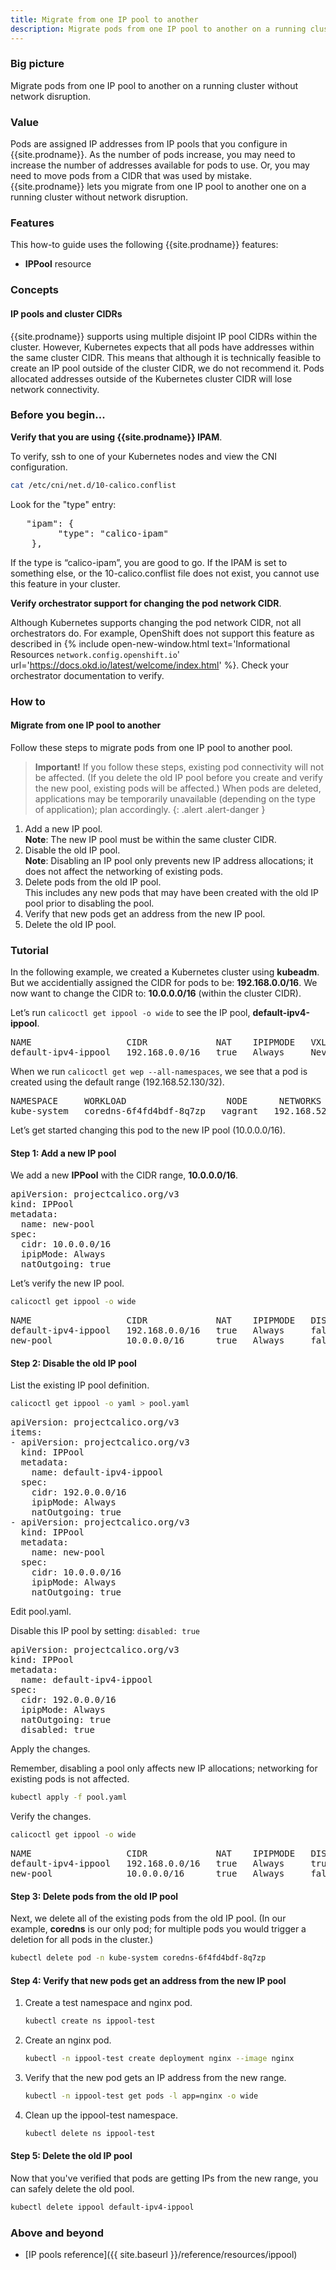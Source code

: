 ```yaml
---
title: Migrate from one IP pool to another
description: Migrate pods from one IP pool to another on a running cluster without network disruption.
---
```


### Big picture

Migrate pods from one IP pool to another on a running cluster without network disruption.

### Value

Pods are assigned IP addresses from IP pools that you configure in {{site.prodname}}. As the number of pods increase, you may need to increase the number of addresses available for pods to use. Or, you may need to move pods from a CIDR that was used by mistake. {{site.prodname}} lets you migrate from one IP pool to another one on a running cluster without network disruption. 

### Features

This how-to guide uses the following {{site.prodname}} features:

- **IPPool** resource 

### Concepts

#### IP pools and cluster CIDRs

{{site.prodname}} supports using multiple disjoint IP pool CIDRs within the cluster. However, Kubernetes expects that all pods have addresses within the same cluster CIDR. This means that although it is technically feasible to create an IP pool outside of the cluster CIDR, we do not recommend it. Pods allocated addresses outside of the Kubernetes cluster CIDR will lose network connectivity.

### Before you begin...

**Verify that you are using {{site.prodname}} IPAM**. 

To verify, ssh to one of your Kubernetes nodes and view the CNI configuration.  

```bash
cat /etc/cni/net.d/10-calico.conflist

```

Look for the "type" entry:

<pre>
   "ipam": {
         "type": "calico-ipam"
    }, 
</pre>

If the type is “calico-ipam”, you are good to go. If the IPAM is set to something else, or the 10-calico.conflist file does not exist, you cannot use this feature in your cluster. 

**Verify orchestrator support for changing the pod network CIDR**.

Although Kubernetes supports changing the pod network CIDR, not all orchestrators do. For example, OpenShift does not support this feature as described in
{% include open-new-window.html text='Informational Resources `network.config.openshift.io`' url='https://docs.okd.io/latest/welcome/index.html' %}. Check your orchestrator documentation to verify.

### How to

#### Migrate from one IP pool to another

Follow these steps to migrate pods from one IP pool to another pool. 

> **Important!** If you follow these steps, existing pod connectivity will not be affected. (If you delete the old IP pool before you create and verify the new pool, existing pods will be affected.) When pods are deleted, applications may be temporarily unavailable (depending on the type of application); plan accordingly. 
{: .alert .alert-danger }

1. Add a new IP pool.  
   **Note**: The new IP pool must be within the same cluster CIDR.
1. Disable the old IP pool.  
   **Note**: Disabling an IP pool only prevents new IP address allocations; it does not affect the networking of existing pods.
1. Delete pods from the old IP pool.  
   This includes any new pods that may have been created with the old IP pool prior to disabling the pool.
1. Verify that new pods get an address from the new IP pool.
1. Delete the old IP pool.

### Tutorial

In the following example, we created a Kubernetes cluster using **kubeadm**. But we accidentially assigned the CIDR for pods to be: **192.168.0.0/16**. We now want to change the CIDR to: **10.0.0.0/16** (within the cluster CIDR). 

Let’s run `calicoctl get ippool -o wide` to see the IP pool, **default-ipv4-ippool**.

<pre>
NAME                  CIDR             NAT    IPIPMODE   VXLANMODE   DISABLED
default-ipv4-ippool   192.168.0.0/16   true   Always     Never       false
</pre>

When we run `calicoctl get wep --all-namespaces`, we see that a pod is created using the default range (192.168.52.130/32).

<pre>
NAMESPACE     WORKLOAD                   NODE      NETWORKS            INTERFACE
kube-system   coredns-6f4fd4bdf-8q7zp   vagrant   192.168.52.130/32   cali800a63073ed
</pre>

Let’s get started changing this pod to the new IP pool (10.0.0.0/16).

#### Step 1: Add a new IP pool

We add a new **IPPool** with the CIDR range, **10.0.0.0/16**.

<pre>
apiVersion: projectcalico.org/v3
kind: IPPool
metadata:
  name: new-pool
spec:
  cidr: 10.0.0.0/16
  ipipMode: Always
  natOutgoing: true
</pre>

Let’s verify the new IP pool.

```bash
calicoctl get ippool -o wide

```
<pre>
NAME                  CIDR             NAT    IPIPMODE   DISABLED
default-ipv4-ippool   192.168.0.0/16   true   Always     false
new-pool              10.0.0.0/16      true   Always     false
</pre>

#### Step 2: Disable the old IP pool

List the existing IP pool definition.

```bash
calicoctl get ippool -o yaml > pool.yaml

```

<pre>
apiVersion: projectcalico.org/v3
items:
- apiVersion: projectcalico.org/v3
  kind: IPPool
  metadata:
    name: default-ipv4-ippool
  spec:
    cidr: 192.0.0.0/16
    ipipMode: Always
    natOutgoing: true
- apiVersion: projectcalico.org/v3
  kind: IPPool
  metadata:
    name: new-pool
  spec:
    cidr: 10.0.0.0/16
    ipipMode: Always
    natOutgoing: true
</pre>

Edit pool.yaml.

Disable this IP pool by setting: `disabled: true`

<pre>
apiVersion: projectcalico.org/v3
kind: IPPool
metadata:
  name: default-ipv4-ippool
spec:
  cidr: 192.0.0.0/16
  ipipMode: Always
  natOutgoing: true
  disabled: true
</pre>

Apply the changes. 

Remember, disabling a pool only affects new IP allocations; networking for existing pods is not affected.

```bash
kubectl apply -f pool.yaml

```

Verify the changes.

```bash
calicoctl get ippool -o wide

```

<pre>
NAME                  CIDR             NAT    IPIPMODE   DISABLED
default-ipv4-ippool   192.168.0.0/16   true   Always     true
new-pool              10.0.0.0/16      true   Always     false
</pre>

#### Step 3: Delete pods from the old IP pool

Next, we delete all of the existing pods from the old IP pool. (In our example, **coredns** is our only pod; for multiple pods you would trigger a deletion for all pods in the cluster.)

```bash
kubectl delete pod -n kube-system coredns-6f4fd4bdf-8q7zp

```

#### Step 4: Verify that new pods get an address from the new IP pool

1. Create a test namespace and nginx pod. 
 
   ```bash
   kubectl create ns ippool-test

   ```

1. Create an nginx pod. 
  
   ```bash
   kubectl -n ippool-test create deployment nginx --image nginx

   ```

1. Verify that the new pod gets an IP address from the new range.
    
   ```bash
   kubectl -n ippool-test get pods -l app=nginx -o wide

   ```

1. Clean up the ippool-test namespace.  
 
   ```bash
   kubectl delete ns ippool-test

   ```

#### Step 5: Delete the old IP pool

Now that you've verified that pods are getting IPs from the new range, you can safely delete the old pool.

```bash
kubectl delete ippool default-ipv4-ippool

```

### Above and beyond

- [IP pools reference]({{ site.baseurl }}/reference/resources/ippool)
